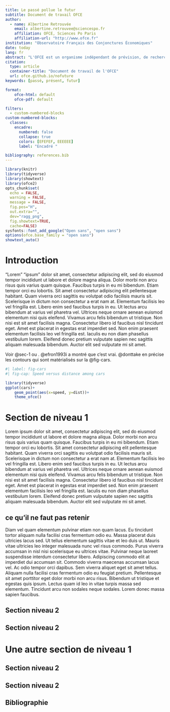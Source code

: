 ```yaml
---
title: Le passé pollue le futur
subtitle: Document de travail OFCE
author:
  - name: Albertine Retrouvée
    email: albertine.retrouvee@sciencespo.fr
    affiliation: OFCE, Sciences Po Paris
    affiliation-url: "http://www.ofce.fr"
institution: "Observatoire Français des Conjonctures Économiques"
date: today
lang: fr
abstract: "L'OFCE est un organisme indépendant de prévision, de recherche et d’évaluation des politiques publiques, accueilli en son sein par la Fondation nationale des sciences politiques (FNSP), en application de la convention passée en 1981 entre l'Etat et la FNSP. « Mettre au service du débat public en économie les fruits de la rigueur scientifique et de l’indépendance universitaire ». Telle est la mission que l’Etat a confiée à l’OFCE et qu'il remplit en conduisant des travaux théoriques et empiriques, en participant aux réseaux scientifiques internationaux, en assurant une présence régulière dans les médias et en coopérant étroitement avec les pouvoirs publics français et européens."
citation:
  type: article
  container-title: "Document de travail de l'OFCE"
  url: ofce.github.io/nofuture
keywords: [passé, présent, futur]

format:
    ofce-html: default
    ofce-pdf: default

filters:
  - custom-numbered-blocks
custom-numbered-blocks:
  classes:
    encadre:
      numbered: false
      collapse: true
      colors: [EFEFEF, EEEEEE]
      label: "Encadré "

bibliography: references.bib
---
```

```r
library(knitr)
library(tidyverse) 
library(showtext) 
library(ofce2)
opts_chunk$set(
  echo = FALSE,
  warning = FALSE,
  message = FALSE,
  fig.pos="H", 
  out.extra="",
  dev="ragg_png",
  fig.showtext=TRUE,
  cache=FALSE)
sysfonts::font_add_google("Open sans", "open sans")
options(ofce.base_family = "open sans")
showtext_auto()
```

# Introduction {#sec-introduction .unnumbered}

"Lorem" "ipsum" dolor sit amet, consectetur adipiscing elit, sed do eiusmod tempor incididunt ut labore et dolore magna aliqua. Dolor morbi non arcu risus quis varius quam quisque. Faucibus turpis in eu mi bibendum. Etiam tempor orci eu lobortis. Sit amet consectetur adipiscing elit pellentesque habitant. Quam viverra orci sagittis eu volutpat odio facilisis mauris sit. Scelerisque in dictum non consectetur a erat nam at. Elementum facilisis leo vel fringilla est. Libero enim sed faucibus turpis in eu. Ut lectus arcu bibendum at varius vel pharetra vel. Ultrices neque ornare aenean euismod elementum nisi quis eleifend. Vivamus arcu felis bibendum ut tristique. Non nisi est sit amet facilisis magna. Consectetur libero id faucibus nisl tincidunt eget. Amet est placerat in egestas erat imperdiet sed. Non enim praesent elementum facilisis leo vel fringilla est. Iaculis eu non diam phasellus vestibulum lorem. Eleifend donec pretium vulputate sapien nec sagittis aliquam malesuada bibendum. Auctor elit sed vulputate mi sit amet.

Voir @sec-1 ou \nameref{sec-1}. @efron1993i a montré que c'est vrai. @donttake en précise les contours qui sont matérialisés sur la @fig-cars.

```r
#| label: fig-cars
#| fig-cap: Speed versus distance among cars

library(tidyverse)
ggplot(cars)+
    geom_point(aes(x=speed, y=dist))+
    theme_ofce()
```


# Section de niveau 1 {#sec-ledebut}

Lorem ipsum dolor sit amet, consectetur adipiscing elit, sed do eiusmod tempor incididunt ut labore et dolore magna aliqua. Dolor morbi non arcu risus quis varius quam quisque. Faucibus turpis in eu mi bibendum. Etiam tempor orci eu lobortis. Sit amet consectetur adipiscing elit pellentesque habitant. Quam viverra orci sagittis eu volutpat odio facilisis mauris sit. Scelerisque in dictum non consectetur a erat nam at. Elementum facilisis leo vel fringilla est. Libero enim sed faucibus turpis in eu. Ut lectus arcu bibendum at varius vel pharetra vel. Ultrices neque ornare aenean euismod elementum nisi quis eleifend. Vivamus arcu felis bibendum ut tristique. Non nisi est sit amet facilisis magna. Consectetur libero id faucibus nisl tincidunt eget. Amet est placerat in egestas erat imperdiet sed. Non enim praesent elementum facilisis leo vel fringilla est. Iaculis eu non diam phasellus vestibulum lorem. Eleifend donec pretium vulputate sapien nec sagittis aliquam malesuada bibendum. Auctor elit sed vulputate mi sit amet.

::: {.encadre .link link-id="donttake" link-title="Ne pas retenir"}
## ce qu'il ne faut pas retenir
Diam vel quam elementum pulvinar etiam non quam lacus. Eu tincidunt tortor aliquam nulla facilisi cras fermentum odio eu. Massa placerat duis ultricies lacus sed. Ut tellus elementum sagittis vitae et leo duis ut. Mauris vitae ultricies leo integer malesuada nunc vel risus commodo. Purus viverra accumsan in nisl nisi scelerisque eu ultrices vitae. Pulvinar neque laoreet suspendisse interdum consectetur libero. Adipiscing commodo elit at imperdiet dui accumsan sit. Commodo viverra maecenas accumsan lacus vel. Ac odio tempor orci dapibus. Sem viverra aliquet eget sit amet tellus. Aliquam nulla facilisi cras fermentum odio eu feugiat pretium. Pellentesque sit amet porttitor eget dolor morbi non arcu risus. Bibendum ut tristique et egestas quis ipsum. Lectus quam id leo in vitae turpis massa sed elementum. Tincidunt arcu non sodales neque sodales. Lorem donec massa sapien faucibus.
:::

## Section niveau 2 {#sec-cacontinnue}

## Section niveau 2 {#sec-encore}

# Une autre section de niveau 1 {#sec-etencore}

## Section niveau 2 {#sec-cacontinnue}

## Section niveau 2 {#sec-encore}

## Bibliographie {.unnumbered}
:::{.refs}
:::